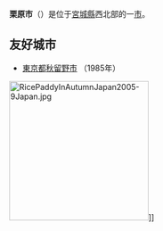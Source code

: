 {{日本都市|
自治體名=栗原市|
圖像=[[File:AzabuRavine2.JPG|240px]]|
圖像說明=[[不動瀑布_(栗原市)|不動瀑布]]|
市章=|
日文原名=栗原市|
平假名=くりはらし|
羅馬字拼音=Kurihara-shi|
都道府縣=宮城縣|
支廳=|
編號=04213-7|
面積=804.93|
邊界未定=|
人口=77,989|
統計時間= |
自治體=[[大崎市|大崎市]]、[[登米市|登米市]]<br />'''[[秋田縣|秋田縣]]：'''[[湯澤市|湯澤市]]、[[東成瀨村|東成瀨村]]<br />'''[[岩手縣|岩手縣]]：'''[[一關市|一關市]]|
樹=|
花=|
其他象徵物=|
其他象徵=|
郵遞區號=987-2293|
所在地=栗原市築館藥師一丁目7番1号|
電話號碼=228-22-1122|
外部連結=http://www.kuriharacity.jp/|
經度=|
緯度=|
地圖=[[File:Kurihara_in_Miyagi_Prefecture_Ja.svg|230px]]|
註記=|
}}
'''栗原市'''（{{jpn|j=栗原市|hg=くりはらし|rm=Kurihara shi|f=y}}）是位于[[宮城縣|宮城縣]]西北部的一[[市|市]]。

== 友好城市 ==
* {{JPN}}[[東京都|東京都]][[秋留野市|秋留野市]] （1985年）

[[File:RicePaddyInAutumnJapan2005-9Japan.jpg|250px]]]]
{{宮城縣}}{{Authority control}}
